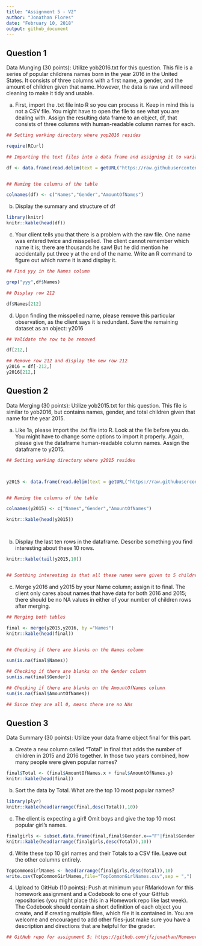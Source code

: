 ---
title: "Assignment 5 - V2"
author: "Jonathan Flores"
date: "February 10, 2018"
output: github_document
---

## Question 1

Data Munging (30 points): Utilize yob2016.txt for this question. This file is a series of popular childrens names born in the year 2016 in the United States. It consists of three columns with a first name, a gender, and the amount of children given that name. However, the data is raw and will need cleaning to make it tidy and usable.


a. First, import the .txt file into R so you can process it. Keep in mind this is not a CSV file. You might have to open the file to see what you are dealing with. Assign the resulting data frame to an object, df, that consists of three columns with human-readable column names for each.

``` {r echo=TRUE, results='asis'}

## Setting working directory where yop2016 resides

require(RCurl)

## Importing the text files into a data frame and assigning it to variable df

df <- data.frame(read.delim(text = getURL("https://raw.githubusercontent.com/jfzjonathan/Homework5/master/RawData/yob2016.txt"),header = FALSE,sep=";"))


## Naming the columns of the table

colnames(df) <- c("Names","Gender","AmountOfNames")


```



b. Display the summary and structure of df

``` {r echo=TRUE, results='asis'}

library(knitr)
knitr::kable(head(df))

```


c. Your client tells you that there is a problem with the raw file. One name was entered twice and misspelled. The client cannot remember which name it is; there are thousands he saw! But he did mention he accidentally put three y at the end of the name. Write an R command to figure out which name it is and display it.

``` {r echo=TRUE, results='asis'}

## Find yyy in the Names column

grep("yyy",df$Names)

## Display row 212

df$Names[212]

```

d. Upon finding the misspelled name, please remove this particular observation, as the client says it is redundant. Save the remaining dataset as an object: y2016

``` {r echo=TRUE, results='asis'}

## Validate the row to be removed

df[212,]

## Remove row 212 and display the new row 212
y2016 = df[-212,]
y2016[212,]

```

## Question 2

Data Merging (30 points): Utilize yob2015.txt for this question. This file is similar to yob2016, but contains names, gender, and total children given that name for the year 2015.

a. Like 1a, please import the .txt file into R. Look at the file before you do. You might have to change some options to import it properly. Again, please give the dataframe human-readable column names. Assign the dataframe to y2015.

```{r echo=TRUE,results='asis'}

## Setting working directory where y2015 resides



y2015 <- data.frame(read.delim(text = getURL("https://raw.githubusercontent.com/jfzjonathan/Homework5/master/RawData/yob2015.txt"),header = FALSE,sep=","))


## Naming the columns of the table

colnames(y2015) <- c("Names","Gender","AmountOfNames")

knitr::kable(head(y2015))




```

b. Display the last ten rows in the dataframe. Describe something you find interesting about these 10 rows.

```{r echo=TRUE,results='asis'}

knitr::kable(tail(y2015,10))


## Somthing interesting is that all these names were given to 5 children each

```



c. Merge y2016 and y2015 by your Name column; assign it to final. The client only cares about names that have data for both 2016 and 2015; there should be no NA values in either of your number of children rows after merging.

```{r echo=TRUE,results='asis'}

## Merging both tables

final <- merge(y2015,y2016, by ="Names")
knitr::kable(head(final))


## Checking if there are blanks on the Names column

sum(is.na(final$Names))

## Checking if there are blanks on the Gender column
sum(is.na(final$Gender))

## Checking if there are blanks on the AmountOfNames column
sum(is.na(final$AmountOfNames))

## Since they are all 0, means there are no NAs

```

## Question 3

Data Summary (30 points): Utilize your data frame object final for this part.

a. Create a new column called "Total" in final that adds the number of children in 2015 and 2016 together. In those two years combined, how many people were given popular names?

```{r echo=TRUE,results='asis'}

final$Total <- (final$AmountOfNames.x + final$AmountOfNames.y)
knitr::kable(head(final))


```



b. Sort the data by Total. What are the top 10 most popular names?

```{r echo=TRUE,results='asis'}

library(plyr)
knitr::kable(head(arrange(final,desc(Total)),10))

```

c. The client is expecting a girl! Omit boys and give the top 10 most popular girl's names.

```{r echo=TRUE,results='asis'}

finalgirls <- subset.data.frame(final,final$Gender.x=="F"|final$Gender.y=="F")
knitr::kable(head(arrange(finalgirls,desc(Total)),10))


```


d. Write these top 10 girl names and their Totals to a CSV file. Leave out the other columns entirely.

```{r echo=TRUE,results='asis'}

TopCommonGirlNames <- head(arrange(finalgirls,desc(Total)),10)
write.csv(TopCommonGirlNames,file="TopCommonGirlNames.csv",sep = ",")


```


4. Upload to GitHub (10 points): Push at minimum your RMarkdown for this homework assignment and a Codebook to one of your GitHub repositories (you might place this in a Homework repo like last week). The Codebook should contain a short definition of each object you create, and if creating multiple files, which file it is contained in. You are welcome and encouraged to add other files-just make sure you have a description and directions that are helpful for the grader.

```{r echo=TRUE,results='asis'}

## GitHub repo for assignment 5: https://github.com/jfzjonathan/Homework5

```

